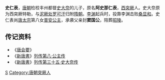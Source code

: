 '''史仁表'''，[[唐朝|唐朝]]检校丰州都督[[史大奈|史大奈]]的儿子，原名'''阿史那仁表'''，[[西突厥|西突厥]]人。史大奈原为西突厥特勒，与[[泥厥处罗可汗|泥厥处罗可汗]]归附[[隋朝|隋朝]]。[[李渊|李渊]]起兵时，投靠李渊击败[[桑显和|桑显和]]。史仁表尚[[唐太宗|唐太宗]]第八女[[普安公主|普安公主]]，承袭父亲封'''窦国公'''，陪葬[[唐昭陵|昭陵]]。

== 传记资料 ==
*《[[唐会要|唐会要]]》
*《[[新唐書|新唐書]]》[[s:新唐书/卷083|列传第八·公主传]] 
*《[[新唐書|新唐書]]》[[s:新唐书/卷110|列传第三十五·史大奈传]] 
[[Category:唐朝驸马|S]]
[[Category:唐朝突厥人|Category:唐朝突厥人]]